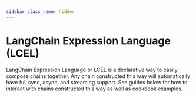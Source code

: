 ```yaml
---
sidebar_class_name: hidden
---
```


# LangChain Expression Language (LCEL)


LangChain Expression Language or LCEL is a declarative way to easily compose chains together.
Any chain constructed this way will automatically have full sync, async, and streaming support.
See guides below for how to interact with chains constructed this way as well as cookbook examples.

<DocCardList />